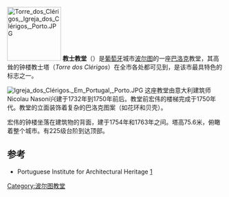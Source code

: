 {{coord|41|08|44|N|8|36|53|W|region:PT_scale:1000|display=title}}
[[Image:Torre_dos_Clérigos,_Igreja_dos_Clérigos,_Porto.JPG|125px]]
'''教士教堂'''（{{lang-pt|Igreja dos Clérigos}}）是[[葡萄牙|葡萄牙]]城市[[波尔图|波尔图]]的一座[[巴洛克|巴洛克]]教堂，其高耸的钟楼教士塔（''Torre dos Clérigos''）在全市各处都可见到，是该市最具特色的标志之一。

[[Image:Igreja_dos_Clérigos._Em_Portugal,_Porto.JPG|thumb]]
这座教堂由意大利建筑师Nicolau Nasoni兴建于1732年到1750年前后。教堂前宏伟的楼梯完成于1750年代。教堂的立面装饰着复杂的巴洛克图案（如花环和贝壳）。

宏伟的钟楼坐落在建筑物的背面，建于1754年和1763年之间。塔高75.6米，俯瞰着整个城市。有225级台阶到达顶部。

==参考==
{{Commons|Igreja São Pedro dos Clérigos}}
*Portuguese Institute for Architectural Heritage [https://web.archive.org/web/20120317130501/http://www.igespar.pt/en/patrimonio/pesquisa/geral/patrimonioimovel/detail/70401/]

[[Category:波尔图教堂|Category:波尔图教堂]]